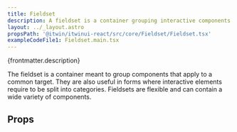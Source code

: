 ```yaml
---
title: Fieldset
description: A fieldset is a container grouping interactive components together.
layout: ../_layout.astro
propsPath: '@itwin/itwinui-react/src/core/Fieldset/Fieldset.tsx'
exampleCodeFile1: Fieldset.main.tsx
---
```



<p>{frontmatter.description}</p>

<LiveExample src={frontmatter.exampleCodeFile1} />

The fieldset is a container meant to group components that apply to a common target. They are also useful in forms where interactive elements require to be split into categories.
Fieldsets are flexible and can contain a wide variety of components.

## Props

<PropsTable path={frontmatter.propsPath} />
